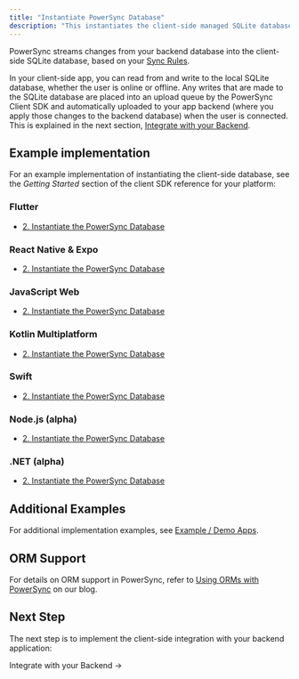```yaml
---
title: "Instantiate PowerSync Database"
description: "This instantiates the client-side managed SQLite database."
---
```


PowerSync streams changes from your backend database into the client-side SQLite database, based on your [Sync Rules](/usage/sync-rules).

In your client-side app, you can read from and write to the local SQLite database, whether the user is online or offline. Any writes that are made to the SQLite database are placed into an upload queue by the PowerSync Client SDK and automatically uploaded to your app backend (where you apply those changes to the backend database) when the user is connected. This is explained in the next section, [Integrate with your Backend](/installation/client-side-setup/integrating-with-your-backend).

## Example implementation

For an example implementation of instantiating the client-side database, see the _Getting Started_ section of the client SDK reference for your platform:

### <Icon icon="flutter" iconType="solid" size={32}/> Flutter

* [2\. Instantiate the PowerSync Database](/client-sdk-references/flutter#2-instantiate-the-powersync-database)

### <Icon icon="react" iconType="solid" size={32}/> React Native & Expo

* [2\. Instantiate the PowerSync Database](/client-sdk-references/react-native-and-expo#2-instantiate-the-powersync-database)

### <Icon icon="js" iconType="solid" size={32}/> JavaScript Web

* [2\. Instantiate the PowerSync Database](/client-sdk-references/javascript-web#2-instantiate-the-powersync-database)

### <Icon icon="k" iconType="solid" size={32}/> Kotlin Multiplatform

* [2\. Instantiate the PowerSync Database](/client-sdk-references/kotlin-multiplatform#2-instantiate-the-powersync-database)

### <Icon icon="swift" iconType="solid" size={32}/> Swift

* [2\. Instantiate the PowerSync Database](/client-sdk-references/swift#2-instantiate-the-powersync-database)

### <Icon icon="node-js" iconType="solid" size={32}/> Node.js (alpha)

* [2\. Instantiate the PowerSync Database](/client-sdk-references/node#2-instantiate-the-powersync-database)

### <Icon icon="microsoft" iconType="solid" size={32}/> .NET (alpha)

* [2\. Instantiate the PowerSync Database](/client-sdk-references/dotnet#2-instantiate-the-powersync-database)


## Additional Examples

For additional implementation examples, see [Example / Demo Apps](/resources/demo-apps-example-projects).

## ORM Support

For details on ORM support in PowerSync, refer to [Using ORMs with PowerSync](https://www.powersync.com/blog/using-orms-with-powersync) on our blog.

## Next Step

The next step is to implement the client-side integration with your backend application:

<Card href="/installation/client-side-setup/integrating-with-your-backend">
Integrate with your Backend →
</Card>